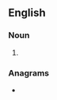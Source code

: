 ==English==

===Noun===
{{head|en|noun plural form}}

# {{plural of|reviser|lang=en}}

===Anagrams===
* {{l|en|reversis}}